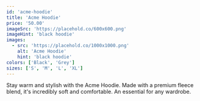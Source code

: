 ```yaml
---
id: 'acme-hoodie'
title: 'Acme Hoodie'
price: '50.00'
imageSrc: 'https://placehold.co/600x600.png'
imageHint: 'black hoodie'
images:
  - src: 'https://placehold.co/1000x1000.png'
    alt: 'Acme Hoodie'
    hint: 'black hoodie'
colors: ['Black', 'Grey']
sizes: ['S', 'M', 'L', 'XL']
---
```

Stay warm and stylish with the Acme Hoodie. Made with a premium fleece blend, it's incredibly soft and comfortable. An essential for any wardrobe.
